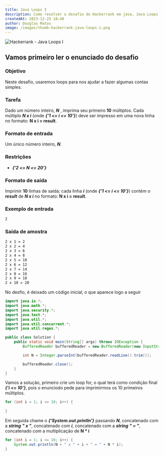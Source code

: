 ```yaml
---
title: Java Loops I
description: Como resolver o desafio do Hackerrank em java, Java Loops I. Neste desafio, usaremos loops para nos ajudar a fazer algumas contas simples.
createdAt: 2023-12-25 18:40
author: Douglas Matos
image: /images/thumb-hackerrank-java-loops-i.png
---
```

![Hackerrank - Java Loops I](/images/thumb-hackerrank-java-loops-i.png)


## Vamos primeiro ler o enunciado do desafio

### Objetivo
Neste desafio, usaremos loops para nos ajudar a fazer algumas contas simples.

### Tarefa
Dado um número inteiro, ***N*** , imprima seu primeiro **10** múltiplos. Cada múltiplo ***N x i*** (onde ***{'1 <= i <= 10'}***) deve ser impresso em uma nova linha no formato: **N x i = result**.

### Formato de entrada

Um único número inteiro, ***N***.

### Restrições

- ***{'2 <= N <= 20'}***

### Formato de saída

Imprimir **10** linhas de saída; cada linha ***i*** (onde ***{'1 <= i <= 10'}***) contém o ***result*** de ***N x i*** no formato: **N x i = result**.

### Exemplo de entrada
```bash
2
```
### Saída de amostra

```bash
2 x 1 = 2
2 x 2 = 4
2 x 3 = 6
2 x 4 = 8
2 x 5 = 10
2 x 6 = 12
2 x 7 = 14
2 x 8 = 16
2 x 9 = 18
2 x 10 = 20
```

No desfio, é deixado um código inicial, o que aparece logo a seguir

```java
import java.io.*;
import java.math.*;
import java.security.*;
import java.text.*;
import java.util.*;
import java.util.concurrent.*;
import java.util.regex.*;

public class Solution {
    public static void main(String[] args) throws IOException {
        BufferedReader bufferedReader = new BufferedReader(new InputStreamReader(System.in));

        int N = Integer.parseInt(bufferedReader.readLine().trim());

        bufferedReader.close();
    }
}
```

Vamos a solução, primeiro crie um loop for, o qual terá como condição final ***{'i <= 10'}***, pois o enunciodo pede para imprimirmos os 10 primeiros múltiplos.

```java
for (int i = 1; i <= 10; i++) {
    
}
```

Em seguida chame o ***{'System.out.println'}*** passando ***N***, concatenado com a ***string*** ***" x "***, concatenado com ***i***, concatenado com a ***string*** ***" = "***, concatenado com a multiplicação de **N * i**

```java
for (int i = 1; i <= 10; i++) {
    System.out.println(N + " x " + i + " = " + N * i);
}
```

